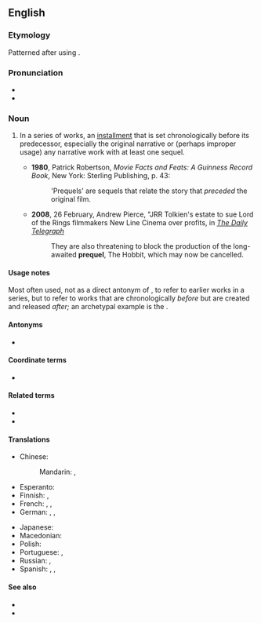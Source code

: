 ==English==

===Etymology===
Patterned after {{m|en|sequel|}} using {{m|en|pre-||before}}.

===Pronunciation===
* {{IPA|en|/ˈpɹiːkwəl/}}
* {{audio|en|LL-Q1860 (eng)-Back ache-prequel.wav|Audio}}

===Noun===
{{en-noun}}

# {{lb|en|narratology}} In a series of works, an [[installment]] that is set chronologically before its predecessor, especially the original narrative or (perhaps improper usage) any narrative work with at least one sequel.
#* '''1980''', Patrick Robertson, ''Movie Facts and Feats: A Guinness Record Book'', New York: Sterling Publishing, p. 43:
#*: 'Prequels' are sequels that relate the story that ''preceded'' the original film.
#* '''2008''', 26 February, Andrew Pierce, "JRR Tolkien's estate to sue Lord of the Rings filmmakers New Line Cinema over profits, in ''[[w:The Daily Telegraph|The Daily Telegraph]]''
#*: They are also threatening to block the production of the long-awaited '''prequel''', The Hobbit, which may now be cancelled.

====Usage notes====
Most often used, not as a direct antonym of {{m|en|sequel}}, to refer to earlier works in a series, but to refer to works that are chronologically ''before'' but are created and released ''after;'' an archetypal example is the {{w|Star Wars prequel trilogy|''Star Wars'' prequel trilogy}}.

====Antonyms====
* {{l|en|sequel}}

====Coordinate terms====
* {{l|en|midquel}}

====Related terms====
* {{l|en|midquel}}
* {{l|en|sequel}}

====Translations====
{{trans-top|in a series of works, an installment that is set chronologically before its predecessor}}
* Chinese:
*: Mandarin: {{t|cmn|前傳|sc=Hani}}, {{t|cmn|前传|tr=qiánchuán|sc=Hani}}
* Esperanto: {{t|eo|antaŭdaŭrigo}}
* Finnish: {{t+|fi|esiosa}}, {{t|fi|etko-osa}}
* French: {{t+|fr|préquelle|f}}, {{qualifier|Canada}} {{t+|fr|antépisode|m}}, {{t+|fr|prequel|m}}
* German: {{t+|de|Prequel|n}}, {{t+|de|Vorläufer|m}}, {{t+|de|Vorgeschichte|f}}
{{trans-mid}}
* Japanese: {{t|ja|前編|tr=ぜんぺん, zenpen|sc=Jpan}}
* Macedonian: {{t|mk|ретропродолжение|n}}
* Polish: {{t+|pl|prequel|m}}
* Portuguese: {{t+|pt|prequela|f}}, {{t+|pt|prelúdio|m}}
* Russian: {{t+|ru|при́квел|m|tr=príkvɛl}}, {{t+|ru|предысто́рия|f}}
* Spanish: {{t+|es|precuela}}, {{t+|es|protosecuela}}, {{t|es|retrohistoria}}
{{trans-bottom}}

====See also====
* {{l|en|interquel}}
* {{l|en|threequel}}